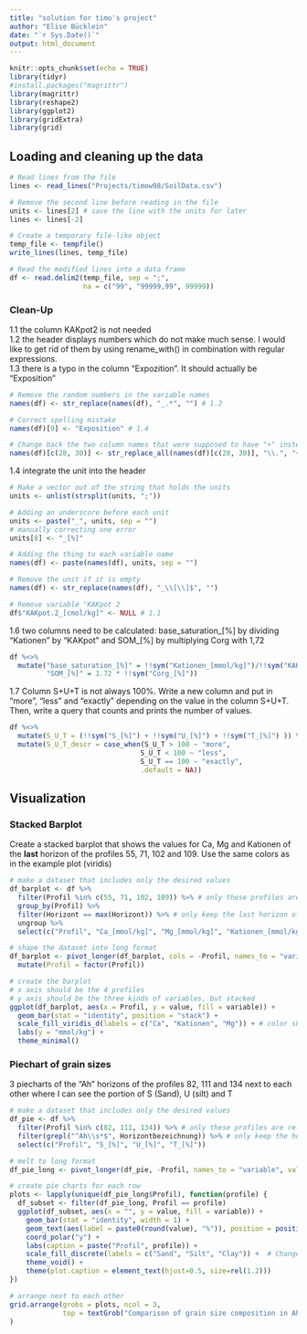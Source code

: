 ```yaml
---
title: "solution for timo's project"
author: "Elise Bücklein"
date: "`r Sys.Date()`"
output: html_document
---
```


```r
knitr::opts_chunk$set(echo = TRUE)
library(tidyr)
#install.packages("magrittr")
library(magrittr)
library(reshape2)
library(ggplot2)
library(gridExtra)
library(grid)
```

## Loading and cleaning up the data
```r
# Read lines from the file
lines <- read_lines("Projects/timow98/SoilData.csv")

# Remove the second line before reading in the file
units <- lines[2] # save the line with the units for later
lines <- lines[-2]

# Create a temporary file-like object
temp_file <- tempfile()
write_lines(lines, temp_file)

# Read the modified lines into a data frame
df <- read.delim2(temp_file, sep = ";", 
                  na = c("99", "99999,99", 99999))
```

### Clean-Up
1.1 the column KAKpot2 is not needed    
1.2 the header displays numbers which do not make much sense. I would like to get rid of them by using rename_with() in combination with regular expressions.    
1.3 there is a typo in the column "Expozition". It should actually be "Exposition" 
```r
# Remove the random numbers in the variable names
names(df) <- str_replace(names(df), "_.*", "") # 1.2

# Correct spelling mistake 
names(df)[9] <- "Exposition" # 1.4

# Change back the two column names that were supposed to have "+" instead of "."
names(df)[c(28, 30)] <- str_replace_all(names(df)[c(28, 30)], "\\.", "+")
```

1.4 integrate the unit into the header

```r
# Make a vector out of the string that holds the units
units <- unlist(strsplit(units, ";"))

# Adding an underscore before each unit
units <- paste("_", units, sep = "")
# manually correcting one error
units[8] <- "_[%]"

# Adding the thing to each variable name
names(df) <- paste(names(df), units, sep = "")

# Remove the unit if it is empty
names(df) <- str_replace(names(df), "_\\[\\]$", "")

# Remove variable "KAKpot 2
df$"KAKpot.2_[cmol/kg]" <- NULL # 1.1
```


1.6 two columns need to be calculated: base_saturation_[%] by dividing "Kationen" by "KAKpot" and SOM_[%] by multiplying Corg with 1,72  
```r
df %<>%
  mutate("base_saturation_[%]" = !!sym("Kationen_[mmol/kg]")/!!sym("KAKpot_[mmol/kg]"),
         "SOM_[%]" = 1.72 * !!sym("Corg_[%]"))
```

1.7 Column S+U+T is not always 100%. Write a new column and put in "more", "less" and "exactly" depending on the value in the column S+U+T. Then, write a query that counts and prints the number of values.
```r
df %<>%
  mutate(S_U_T = (!!sym("S_[%]") + !!sym("U_[%]") + !!sym("T_[%]") )) %>%
  mutate(S_U_T_descr = case_when(S_U_T > 100 ~ "more",
                                S_U_T < 100 ~ "less", 
                                S_U_T == 100 ~ "exactly",
                                .default = NA))
```

## Visualization
### Stacked Barplot
Create a stacked barplot that shows the values for Ca, Mg and Kationen of the **last** horizon of the profiles 55, 71, 102 and 109.
Use the same colors as in the example plot (viridis)

```r
# make a dataset that includes only the desired values
df_barplot <- df %>%
  filter(Profil %in% c(55, 71, 102, 109)) %>% # only these profiles are relevant
  group_by(Profil) %>%
  filter(Horizont == max(Horizont)) %>% # only keep the last horizon of each profile
  ungroup %>%
  select(c("Profil", "Ca_[mmol/kg]", "Mg_[mmol/kg]", "Kationen_[mmol/kg]")) # only keep Ca, Mg and Kationen variables

# shape the dataset into long format
df_barplot <- pivot_longer(df_barplot, cols = -Profil, names_to = "variable", values_to = "value") %>%
  mutate(Profil = factor(Profil))

# create the barplot
# x axis should be the 4 profiles
# y axis should be the three kinds of variables, but stacked 
ggplot(df_barplot, aes(x = Profil, y = value, fill = variable)) +
  geom_bar(stat = "identity", position = "stack") + 
  scale_fill_viridis_d(labels = c("Ca", "Kationen", "Mg")) + # color should come from viridis
  labs(y = "mmol/kg") +
  theme_minimal()
```

### Piechart of grain sizes

3 piecharts of the "Ah" horizons of the profiles 82, 111 and 134 next to each other where I can see the portion of S (Sand), U (silt) and T

```r
# make a dataset that includes only the desired values
df_pie <- df %>%
  filter(Profil %in% c(82, 111, 134)) %>% # only these profiles are relevant
  filter(grepl("^Ah\\s*$", Horizontbezeichnung)) %>% # only keep the horizons with "Ah" (and also "Ah " - thanks for nothing! ;))
  select(c("Profil", "S_[%]", "U_[%]", "T_[%]"))

# melt to long format
df_pie_long <- pivot_longer(df_pie, -Profil, names_to = "variable", values_to = "value")

# create pie charts for each row
plots <- lapply(unique(df_pie_long$Profil), function(profile) {
  df_subset <- filter(df_pie_long, Profil == profile)
  ggplot(df_subset, aes(x = "", y = value, fill = variable)) +
    geom_bar(stat = "identity", width = 1) +
    geom_text(aes(label = paste0(round(value), "%")), position = position_stack(vjust = 0.5)) + 
    coord_polar("y") +
    labs(caption = paste("Profil", profile)) +
    scale_fill_discrete(labels = c("Sand", "Silt", "Clay")) +  # Change legend labels
    theme_void() +
    theme(plot.caption = element_text(hjust=0.5, size=rel(1.2)))
})

# arrange next to each other
grid.arrange(grobs = plots, ncol = 3,
             top = textGrob("Comparison of grain size composition in Ah horizons")
)
```

